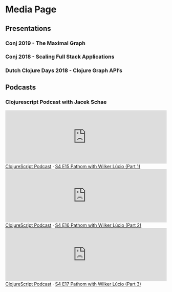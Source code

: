 # Media Page

## Presentations

### Conj 2019 - The Maximal Graph


<center>
  <YoutubeVideo videoId="IS3i3DTUnAI" />
</center>

### Conj 2018 - Scaling Full Stack Applications

<center>
  <YoutubeVideo videoId="yyVKf2U8YVg" />
</center>

### Dutch Clojure Days 2018 - Clojure Graph API’s

<center>
  <YoutubeVideo videoId="r3zywlNflJI" />
</center>

## Podcasts

### Clojurescript Podcast with Jacek Schae

<iframe width="100%" height="166" scrolling="no" frameborder="no" allow="autoplay" src="https://w.soundcloud.com/player/?url=https%3A//api.soundcloud.com/tracks/908625724"></iframe><div className="soundcloud-embeded"><a href="https://soundcloud.com/user-959992602" title="ClojureScript Podcast" target="_blank">ClojureScript Podcast</a> · <a href="https://soundcloud.com/user-959992602/s4-e15-pathom-with-wilker-lucio-part-1" title="S4 E15 Pathom with Wilker Lúcio (Part 1)" target="_blank">S4 E15 Pathom with Wilker Lúcio (Part 1)</a></div>

<iframe width="100%" height="166" scrolling="no" frameborder="no" allow="autoplay" src="https://w.soundcloud.com/player/?url=https%3A//api.soundcloud.com/tracks/908625850"></iframe><div className="soundcloud-embeded"><a href="https://soundcloud.com/user-959992602" title="ClojureScript Podcast" target="_blank">ClojureScript Podcast</a> · <a href="https://soundcloud.com/user-959992602/s4-e16-pathom-with-wilker-lucio-part-2" title="S4 E16 Pathom with Wilker Lúcio (Part 2)" target="_blank">S4 E16 Pathom with Wilker Lúcio (Part 2)</a></div>

<iframe width="100%" height="166" scrolling="no" frameborder="no" allow="autoplay" src="https://w.soundcloud.com/player/?url=https%3A//api.soundcloud.com/tracks/908625187"></iframe><div className="soundcloud-embeded"><a href="https://soundcloud.com/user-959992602" title="ClojureScript Podcast" target="_blank">ClojureScript Podcast</a> · <a href="https://soundcloud.com/user-959992602/s4-e17-pathom-with-wilker-lucio-part-3" title="S4 E17 Pathom with Wilker Lúcio (Part 3)" target="_blank">S4 E17 Pathom with Wilker Lúcio (Part 3)</a></div>
